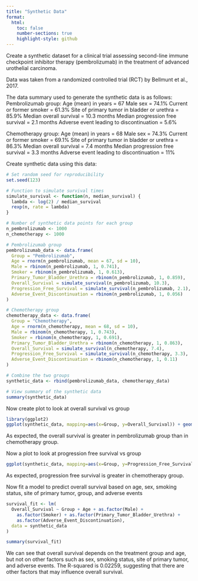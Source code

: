 ```yaml
---
title: "Synthetic Data"
format:
  html:
    toc: false
    number-sections: true
    highlight-style: github
---
```


Create a synthetic dataset for a clinical trial assessing second-line immune checkpoint inhibitor therapy (pembrolizumab) in the treatment of advanced urothelial carcinoma.

Data was taken from a randomized controlled trial (RCT) by Bellmunt et al., 2017. 

The data summary used to generate the synthetic data is as follows:
Pembrolizumab group:
Age (mean) in years = 67
Male sex = 74.1%
Current or former smoker = 61.3%
Site of primary tumor in bladder or urethra = 85.9%
Median overall survival = 10.3 months
Median progression free survival = 2.1 months
Adverse event leading to discontinuation = 5.6%

Chemotherapy group:
Age (mean) in years = 68
Male sex = 74.3%
Current or former smoker = 69.1%
Site of primary tumor in bladder or urethra = 86.3%
Median overall survival = 7.4 months
Median progression free survival = 3.3 months
Adverse event leading to discontinuation = 11%

Create synthetic data using this data:
```r
# Set random seed for reproducibility
set.seed(123)

# Function to simulate survival times
simulate_survival <- function(n, median_survival) {
  lambda <- log(2) / median_survival
  rexp(n, rate = lambda)
}

# Number of synthetic data points for each group
n_pembrolizumab <- 1000
n_chemotherapy <- 1000

# Pembrolizumab group
pembrolizumab_data <- data.frame(
  Group = "Pembrolizumab",
  Age = rnorm(n_pembrolizumab, mean = 67, sd = 10),
  Male = rbinom(n_pembrolizumab, 1, 0.741),
  Smoker = rbinom(n_pembrolizumab, 1, 0.613),
  Primary_Tumor_Bladder_Urethra = rbinom(n_pembrolizumab, 1, 0.859),
  Overall_Survival = simulate_survival(n_pembrolizumab, 10.3),
  Progression_Free_Survival = simulate_survival(n_pembrolizumab, 2.1),
  Adverse_Event_Discontinuation = rbinom(n_pembrolizumab, 1, 0.056)
)

# Chemotherapy group
chemotherapy_data <- data.frame(
  Group = "Chemotherapy",
  Age = rnorm(n_chemotherapy, mean = 68, sd = 10),
  Male = rbinom(n_chemotherapy, 1, 0.743),
  Smoker = rbinom(n_chemotherapy, 1, 0.691),
  Primary_Tumor_Bladder_Urethra = rbinom(n_chemotherapy, 1, 0.863),
  Overall_Survival = simulate_survival(n_chemotherapy, 7.4),
  Progression_Free_Survival = simulate_survival(n_chemotherapy, 3.3),
  Adverse_Event_Discontinuation = rbinom(n_chemotherapy, 1, 0.11)
)

# Combine the two groups
synthetic_data <- rbind(pembrolizumab_data, chemotherapy_data)

# View summary of the synthetic data
summary(synthetic_data)

```

Now create plot to look at overall survival vs group
```r
library(ggplot2)
ggplot(synthetic_data, mapping=aes(x=Group, y=Overall_Survival)) + geom_point()
```

As expected, the overall survival is greater in pembrolizumab group than in chemotherapy group.

Now a plot to look at progression free survival vs group
```r
ggplot(synthetic_data, mapping=aes(x=Group, y=Progression_Free_Survival)) + geom_point()
```

As expected, progression free survival is greater in chemotherapy group.

Now fit a model to predict overall survival based on age, sex, smoking status, site of primary tumor, group, and adverse events

```r
survival_fit <- lm(
  Overall_Survival ~ Group + Age + as.factor(Male) + 
    as.factor(Smoker) + as.factor(Primary_Tumor_Bladder_Urethra) + 
    as.factor(Adverse_Event_Discontinuation),
  data = synthetic_data
)

summary(survival_fit)
```

We can see that overall survival depends on the treatment group and age, but not on other factors such as sex, smoking status, site of primary tumor, and adverse events.
The R-squared is 0.02259, suggesting that there are other factors that may influence overall survival.